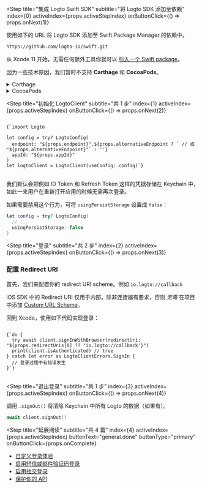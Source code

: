 
<Step
  title="集成 Logto Swift SDK"
  subtitle="将 Logto SDK 添加至依赖"
  index={0}
  activeIndex={props.activeStepIndex}
  onButtonClick={() => props.onNext(1)}
>

使用如下的 URL 将 Logto SDK 添加至 Swift Package Manager 的依赖中。

```bash
https://github.com/logto-io/swift.git
```

从 Xcode 11 开始，无需任何额外工具你就可以 [引入一个 Swift package](https://developer.apple.com/documentation/swift_packages/adding_package_dependencies_to_your_app)。

因为一些技术原因，我们暂时不支持 **Carthage** 和 **CocoaPods**。

<details>
  <summary>Carthage</summary>

Carthage [需要创建一个 `xcodeproj` 文件才能编译](https://github.com/Carthage/Carthage/issues/1226#issuecomment-290931385)，但由于我们内置了一些社交插件所用到的二进制目标文件，导致使用 `swift package generate-xcodeproj` 命令时报错。我们会继续努力寻求解决方案。

</details>

<details>
  <summary>CocoaPods</summary>

CocoaPods [不支持本地依赖](https://github.com/CocoaPods/CocoaPods/issues/3276) 和 monorepo，所以要在此工程创建 `.podspec` 文件使用 Cocoapods 的话将非常困难。

</details>

</Step>

<Step
  title="初始化 LogtoClient"
  subtitle="共 1 步"
  index={1}
  activeIndex={props.activeStepIndex}
  onButtonClick={() => props.onNext(2)}
>

<pre>
<code className="language-swift">
{`import Logto

let config = try? LogtoConfig(
  endpoint: "${props.endpoint}",${props.alternativeEndpoint ? ` // 或 "${props.alternativeEndpoint}"` : ''}
  appId: "${props.appId}"
)
let logtoClient = LogtoClient(useConfig: config)`}
</code>
</pre>

我们默认会把例如 ID Token 和 Refresh Token 这样的凭据存储在 Keychain 中，如此一来用户在重新打开应用的时候无需再次登录。

如果需要禁用这个行为，可将 `usingPersistStorage` 设置成 `false`：

```swift
let config = try? LogtoConfig(
  // ...
  usingPersistStorage: false
)
```

</Step>

<Step
  title="登录"
  subtitle="共 2 步"
  index={2}
  activeIndex={props.activeStepIndex}
  onButtonClick={() => props.onNext(3)}
>

### 配置 Redirect URI

首先，我们来配置你的 redirect URI scheme。例如 `io.logto://callback`

<UriInputField appId={props.appId} isSingle={!props.isCompact} name="redirectUris" title="application_details.redirect_uri" />

<InlineNotification>
  iOS SDK 中的 Redirect URI 仅用于内部。除非连接器有要求，否则 <em>无需</em> 在项目中添加 <a href="https://developer.apple.com/documentation/xcode/defining-a-custom-url-scheme-for-your-app">Custom URL Scheme</a>。
</InlineNotification>

回到 Xcode，使用如下代码实现登录：

<pre>
<code className="language-swift">
{`do {
  try await client.signInWithBrowser(redirectUri: "${props.redirectUris[0] ?? 'io.logto://callback'}")
  print(client.isAuthenticated) // true
} catch let error as LogtoClientErrors.SignIn {
  // 登录过程中有错误发生
}`}
</code>
</pre>

</Step>

<Step
  title="退出登录"
  subtitle="共 1 步"
  index={3}
  activeIndex={props.activeStepIndex}
  onButtonClick={() => props.onNext(4)}
>

调用 `.signOut()` 将清除 Keychain 中所有 Logto 的数据（如果有）。

```swift
await client.signOut()
```

</Step>

<Step
  title="延展阅读"
  subtitle="共 4 篇"
  index={4}
  activeIndex={props.activeStepIndex}
  buttonText="general.done"
  buttonType="primary"
  onButtonClick={props.onComplete}
>

- [自定义登录体验](https://docs.logto.io/zh-cn/docs/recipes/customize-sie)
- [启用短信或邮件验证码登录](https://docs.logto.io/zh-cn/docs/tutorials/get-started/enable-passcode-sign-in)
- [启用社交登录](https://docs.logto.io/zh-cn/docs/tutorials/get-started/enable-social-sign-in)
- [保护你的 API](https://docs.logto.io/zh-cn/docs/recipes/protect-your-api)

</Step>
